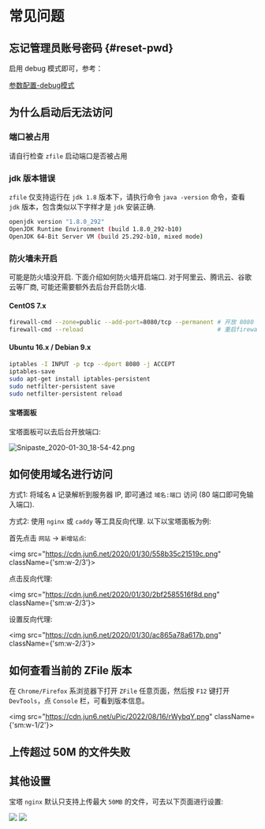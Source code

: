 # 常见问题

## 忘记管理员账号密码 {#reset-pwd}

启用 debug 模式即可，参考：

[参数配置-debug模式](/config#debug)

## 为什么启动后无法访问

### 端口被占用

请自行检查 `zfile` 启动端口是否被占用

### jdk 版本错误

`zfile` 仅支持运行在 `jdk 1.8` 版本下，请执行命令 `java -version` 命令，查看 `jdk` 版本，包含类似以下字样才是 `jdk` 安装正确.

```bash showLineNumbers
openjdk version "1.8.0_292"
OpenJDK Runtime Environment (build 1.8.0_292-b10)
OpenJDK 64-Bit Server VM (build 25.292-b10, mixed mode)
```

### 防火墙未开启

可能是防火墙没开启. 下面介绍如何防火墙开启端口. 对于阿里云、腾讯云、谷歌云等厂商, 可能还需要额外去后台开启防火墙.

#### CentOS 7.x

```bash showLineNumbers
firewall-cmd --zone=public --add-port=8080/tcp --permanent # 开放 8080 端口
firewall-cmd --reload                                      # 重启firewall
```

#### Ubuntu 16.x / Debian 9.x

```bash showLineNumbers
iptables -I INPUT -p tcp --dport 8080 -j ACCEPT
iptables-save
sudo apt-get install iptables-persistent
sudo netfilter-persistent save
sudo netfilter-persistent reload
```



#### 宝塔面板

宝塔面板可以去后台开放端口:

![Snipaste_2020-01-30_18-54-42.png](https://cdn.jun6.net/2020/01/30/18fa335b407ae.png)


## 如何使用域名进行访问

方式1: 将域名 `A` 记录解析到服务器 IP, 即可通过 `域名:端口` 访问 (80 端口即可免输入端口).

方式2: 使用 `nginx` 或 `caddy` 等工具反向代理. 以下以宝塔面板为例:

首先点击 `网站` -> `新增站点`:

<img src="https://cdn.jun6.net/2020/01/30/558b35c21519c.png" className={'sm:w-2/3'}></img>

点击反向代理:

<img src="https://cdn.jun6.net/2020/01/30/2bf2585516f8d.png" className={'sm:w-2/3'}></img>

设置反向代理:

<img src="https://cdn.jun6.net/2020/01/30/ac865a78a617b.png" className={'sm:w-2/3'}></img>

## 如何查看当前的 ZFile 版本

在 `Chrome/Firefox` 系浏览器下打开 `ZFile` 任意页面，然后按 `F12` 键打开 `DevTools`，点 `Console` 栏，可看到版本信息。

<img src="https://cdn.jun6.net/uPic/2022/08/16/rWybqY.png" className={'sm:w-1/2'}></img>

## 上传超过 50M 的文件失败

## 其他设置

宝塔 `nginx` 默认只支持上传最大 `50MB` 的文件，可去以下页面进行设置:

<img src="https://cdn.jun6.net/uPic/2022/08/16/uxPAXY.png"/>
<img src="https://cdn.jun6.net/uPic/2022/08/16/Jx2P2s.png"/>
